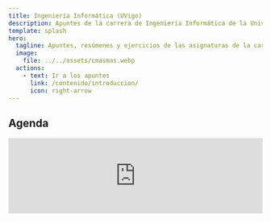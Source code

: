 ```yaml
---
title: Ingeniería Informática (UVigo)
description: Apuntes de la carrera de Ingeniería Informática de la Universidad de Vigo.
template: splash
hero:
  tagline: Apuntes, resúmenes y ejercicios de las asignaturas de la carrera 
  image:
    file: ../../assets/cmasmas.webp
  actions:
    - text: Ir a los apuntes
      link: /contenido/introduccion/
      icon: right-arrow
---
```



## Agenda

<iframe
  class="w-full"
  title="Horario de las clases y examenes de PROI Uvigo en Ourense"
  src="https://www.google.com/calendar/embed?title=1%C2%BA%20Grao&mode=AGENDA&height=600&wkst=2&bgcolor=%23FFFFFF&src=esei.uvigo.es_aqrano1tgp25mr9n2lh1mlbr24%40group.calendar.google.com&color=%23AB8B00&src=esei.uvigo.es_1pmsf23urm8mt0n6jmau7tt960%40group.calendar.google.com&color=%232F6309&src=esei.uvigo.es_f2fjvmvve47snqgdo8juqi1jf8%40group.calendar.google.com&color=%230F4B38&src=esei.uvigo.es_mi24008rkn5210hi3jr8sc7ok0%40group.calendar.google.com&color=%238C500B&src=esei.uvigo.es_gspvq926nhqj8pllpgtkh4j7ko%40group.calendar.google.com&color=%235229A3&src=esei.uvigo.es_ng93okvrg45u8o1cjat3fv9i6k%40group.calendar.google.com&color=%23B1440E&src=esei.uvigo.es_3l5uuk4p1gb7pkni9ahl9qm4tc%40group.calendar.google.com&color=%23B1365F&src=esei.uvigo.es_ul3lof7g790sv89ddn5a9st7uc%40group.calendar.google.com&color=%23B1365F&src=esei.uvigo.es_62a1j9sq3qqfg6bktbguoujnms%40group.calendar.google.com&color=%23AB8B00&src=esei.uvigo.es_pnc49is9fmnuuk9rnh26quqgp4%40group.calendar.google.com&color=%23182C57&src=Y19lcW1qZmFmOHRwdXRxMnJpNTY5bHY4ZG8xZ0Bncm91cC5jYWxlbmRhci5nb29nbGUuY29t&color=%23D81B60&ctz=Europe%2FMadrid"
  width="100%"
  frameborder="0"
  scrolling="no"
/>

<footer class="rounded-lg shadow m-4 dark:bg-slate-800 bg-slate-100">
    <div class="w-full mx-auto max-w-screen-xl p-4 md:flex md:items-center md:justify-between">
      <span class="text-sm text-gray-500 sm:text-center dark:text-gray-400">© {new Date().getFullYear()} <a href="https://github.com/BobbyESP" class="hover:underline">BobbyESP (Gabriel Fontán)</a> - Todos los derechos reservados.</span>
    <ul class="flex flex-wrap items-center text-sm font-medium text-gray-500 dark:text-gray-400 sm:mt-0">
        <li>
            <a href="mailto:programandoconbobby@gmail.com" class="hover:underline">Contactar</a>
        </li>
    </ul>
    </div>
</footer>